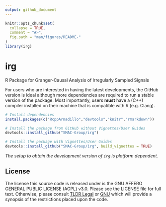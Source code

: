 ```yaml
---
output: github_document
---
```

<!-- README.md is generated from README.Rmd. Please edit that file -->
```r
knitr::opts_chunk$set(
  collapse = TRUE,
  comment = "#>",
  fig.path = "man/figures/README-"
)
library(irg)
```

# irg

R Package for Granger-Causal Analysis of Irregularly Sampled Signals

For users who are interested in having the latest developments, the
GitHub version is ideal although more dependencies are required to run a
stable version of the package. Most importantly, users **must** have a
(C++) compiler installed on their machine that is compatible with R
(e.g. Clang).

```r
# Install dependencies
install.packages(c("RcppArmadillo","devtools","knitr","rmarkdown"))

# Install the package from GitHub without Vignettes/User Guides
devtools::install_github("SMAC-Group/irg")

# Install the package with Vignettes/User Guides 
devtools::install_github("SMAC-Group/irg", build_vignettes = TRUE)
```

*The setup to obtain the development version of `irg` is platform
dependent.*

## License

The license this source code is released under is the GNU AFFERO GENERAL
PUBLIC LICENSE (AGPL) v3.0. Please see the LICENSE file for full text.
Otherwise, please consult [TLDR
Legal](https://tldrlegal.com/license/gnu-affero-general-public-license-v3-\(agpl-3.0\))
or [GNU](https://www.gnu.org/licenses/agpl-3.0.en.html) which will
provide a synopsis of the restrictions placed upon the
code.
